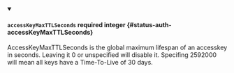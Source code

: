 
<details className="config-field" data-expandable="false" open>
<summary>

#### `accessKeyMaxTTLSeconds` <span className="config-field-required" data-required="false">required</span> <span className="config-field-type">integer</span> <span className="config-field-default"></span> <span className="config-field-enum"></span> {#status-auth-accessKeyMaxTTLSeconds}

AccessKeyMaxTTLSeconds is the global maximum lifespan of an accesskey in seconds.
Leaving it 0 or unspecified will disable it.
Specifing 2592000 will mean all keys have a Time-To-Live of 30 days.

</summary>



</details>
